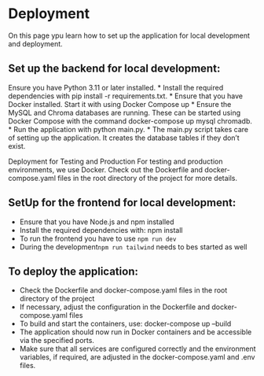 # Deployment

On this page ypu learn how to set up the application for local development and deployment. 

## Set up the backend for local development:

Ensure you have Python 3.11 or later installed.
* Install the required dependencies with pip install -r requirements.txt.
* Ensure that you have Docker installed. Start it with using Docker Compose up
* Ensure the MySQL and Chroma databases are running. These can be started using Docker Compose with the command docker-compose up mysql chromadb.
* Run the application with python main.py.
* The main.py script takes care of setting up the application. It creates the database tables if they don't exist.

Deployment for Testing and Production
For testing and production environments, we use Docker. Check out the Dockerfile and docker-compose.yaml files in the root directory of the project for more details.

## SetUp for the frontend for local development: 
* Ensure that you have Node.js and npm installed
* Install the required dependencies with: npm install
* To run the frontend you have to use  `npm run dev`
* During the development`npm run tailwind` needs to bes started as well


## To deploy the application:
* Check the Dockerfile and docker-compose.yaml files in the root directory of the project
* If necessary, adjust the configuration in the Dockerfile and docker-compose.yaml files
* To build and start the containers, use: docker-compose up --build
* The application should now run in Docker containers and be accessible via the specified ports.
* Make sure that all services are configured correctly and the environment variables, if required, are adjusted in the docker-compose.yaml and .env files.






